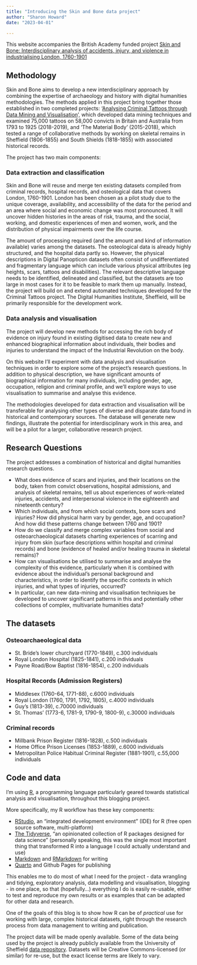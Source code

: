```yaml
---
title: "Introducing the Skin and Bone data project"
author: "Sharon Howard"
date: "2023-04-01"

---
```


This website accompanies the British Academy funded project [Skin and Bone: Interdisciplinary analysis of accidents, injury, and violence in industrialising London, 1760-1901](https://www.thebritishacademy.ac.uk/funding/ba-leverhulme-small-research-grants/past-awards/baleverhulme-small-research-grants-awards-2021-2022/)

## Methodology

Skin and Bone aims to develop a new interdisciplinary approach by combining the expertise of archaeology and history with digital humanities methodologies. The methods applied in this project bring together those established in two completed projects: '[Analysing Criminal Tattoos through Data Mining and Visualisation](https://criminaltattoos.github.io/)', which developed data mining techniques and examined 75,000 tattoos on 58,000 convicts in Britain and Australia from 1793 to 1925 (2018-2019), and 'The Material Body' (2015-2018), which tested a range of collaborative methods by working on skeletal remains in Sheffield (1806-1855) and South Shields (1818-1855) with associated historical records.


The project has two main components:

### Data extraction and classification 

Skin and Bone will reuse and merge ten existing datasets compiled from criminal records, hospital records, and osteological data that covers London, 1760-1901. London has been chosen as a pilot study due to the unique coverage, availability, and accessibility of the data for the period and an area where social and economic change was most pronounced. It will uncover hidden histories in the areas of risk, trauma, and the social, working, and domestic experiences of men and women, work, and the distribution of physical impairments over the life course.

The amount of processing required (and the amount and kind of information available) varies among the datasets. The osteological data is already highly structured, and the hospital data partly so. However, the physical descriptions in Digital Panopticon datasets often consist of undifferentiated and fragmentary language which can include various physical attributes (eg heights, scars, tattoos and disabilities). The relevant descriptive language needs to be identified, delineated and classified, but the datasets are too large in most cases for it to be feasible to mark them up manually. Instead, the project will build on and extend automated techniques developed for the Criminal Tattoos project. The Digital Humanities Institute, Sheffield, will be primarily responsible for the development work.

### Data analysis and visualisation

The project will develop new methods for accessing the rich body of evidence on injury found in existing digitised data to create new and enhanced biographical information about individuals, their bodies and injuries to understand the impact of the Industrial Revolution on the body. 

On this website I'll experiment with data analysis and visualisation techniques in order to explore some of the project's research questions. In addition to physical description, we have significant amounts of biographical information for many individuals, including gender, age, occupation, religion and criminal profile, and we'll explore ways to use visualisation to summarise and analyse this evidence. 

The methodologies developed for data extraction and visualisation will be transferable for analysing other types of diverse and disparate data found in historical and contemporary sources. The database will generate new findings, illustrate the potential for interdisciplinary work in this area, and will be a pilot for a larger, collaborative research project.

  
## Research Questions

The project addresses a combination of historical and digital humanities research questions.

- What does evidence of scars and injuries, and their locations on the body, taken from convict observations, hospital admissions, and analysis of skeletal remains, tell us about experiences of work-related injuries, accidents, and interpersonal violence in the eighteenth and nineteenth century?
- Which individuals, and from which social contexts, bore scars and injuries? How did physical harm vary by gender, age, and occupation? And how did these patterns change between 1760 and 1901?
- How do we classify and merge complex variables from social and osteoarchaeological datasets charting experiences of scarring and injury from skin (surface descriptions within hospital and criminal records) and bone (evidence of healed and/or healing trauma in skeletal remains)?
- How can visualisations be utilised to summarise and analyse the complexity of this evidence, particularly when it is combined with evidence about the individual's personal background and characteristics, in order to identify the specific contexts in which injuries, and what types of injuries, occurred?
- In particular, can new data-mining and visualisation techniques be developed to uncover significant patterns in this and potentially other collections of complex, multivariate humanities data?



## The datasets

### Osteoarchaeological data

- St. Bride's lower churchyard (1770-1849), c.300 individuals
- Royal London Hospital (1825-1841), c.200 individuals
- Payne Road/Bow Baptist (1816-1854), c.200 individuals

### Hospital Records (Admission Registers)

- Middlesex (1760-64, 1771-88), c.6000 individuals
- Royal London (1760, 1791, 1792, 1805), c.4000 individuals
- Guy's (1813-39), c.70000 individuals
- St. Thomas' (1773-6, 1781-9, 1790-9, 1800-9), c.30000 individuals

### Criminal records

- Millbank Prison Register (1816-1828), c.500 individuals
- Home Office Prison Licenses (1853-1889), c.6000 individuals
- Metropolitan Police Habitual Criminal Register (1881-1901), c.55,000 individuals



Code and data
----

I'm using [R](https://en.wikipedia.org/wiki/R_(programming_language)), a programming language particularly geared towards statistical analysis and visualisation, throughout this blogging project. 

More specifically, my R workflow has these key components:

* [RStudio](https://www.rstudio.com/), an "integrated development environment" (IDE) for R (free open source software, multi-platform)
* [The Tidyverse](https://www.tidyverse.org/), "an opinionated collection of R packages designed for data science" (personally speaking, this was the single most important thing that transformed R into a language I could actually understand and use)
* [Markdown](https://daringfireball.net/projects/markdown/) and [RMarkdown](https://rmarkdown.rstudio.com/) for writing
* [Quarto](https://quarto.org/) and Github Pages for publishing

This enables me to do most of what I need for the project - data wrangling and tidying, exploratory analysis, data modelling and visualisation, blogging - in one place, so that (hopefully...) everything I do is easily re-usable, either to test and reproduce my own results or as examples that can be adapted for other data and research. 

One of the goals of this blog is to show how R can be of *practical* use for working with large, complex historical datasets, right through the research process from data management to writing and publication. 

The project data will be made openly available. Some of the data being used by the project is already publicly available from the University of Sheffield [data repository](https://figshare.com/projects/Digital_Panopticon/16071). Datasets will be Creative Commons-licensed (or similar) for re-use, but the exact license terms are likely to vary.


